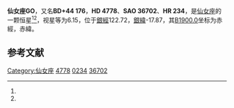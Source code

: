 {{Starbox begin
| name = 仙女座GO
}}
{{Starbox observe
| epoch = [[J2000.0|J2000.0]]
| constell = [[仙女座|仙女座]]<ref name=SIMBAD>{{cite web
 | url=http://simbad.u-strasbg.fr/simbad/sim-id?Ident=HR+234
 | title=Pulsating variable Star
 | publisher=Centre de Données astronomiques de Strasbourg
 | work=SIMBAD
 | accessdate=2012-07-13
 | archive-date=2016-03-16
 | archive-url=https://web.archive.org/web/20160316224629/http://simbad.u-strasbg.fr/simbad/sim-id?Ident=HR+234
 | dead-url=no
 }}</ref><ref name=DATA>{{cite web
 | url=http://vizier.u-strasbg.fr/viz-bin/VizieR-5?-out.add=.&-source=5050&-corr=PK=HR&-out.max=9999&HR=234
 | title=VizieR Detailed Page
 | accessdate=2012-07-13
 | archive-date=2016-03-05
 | archive-url=https://web.archive.org/web/20160305033737/http://vizier.u-strasbg.fr/viz-bin/VizieR-5?-out.add=.&-source=5050&-corr=PK=HR&-out.max=9999&HR=234
 }}</ref>
| 星官 = 
| ra = {{RA|0|50|18.3}}<ref name=SIMBAD /><ref name=DATA />
| dec = {{DEC|+45|0|8}}<ref name=SIMBAD /><ref name=DATA />
| appmag_v = 6.15<ref name=SIMBAD /><ref name=DATA />
}}
{{Starbox character
| class = A0pCr<ref name=SIMBAD /><ref name=DATA />
| b-v = 0.01<ref name=SIMBAD /><ref name=DATA />
| u-b = -0.03<ref name=SIMBAD /><ref name=DATA />
| r-i = <ref name=SIMBAD /><ref name=DATA />
| variable = 
}}
{{Starbox astrometry
| radial_v = -0.03
| prop_mo_ra = 2
| parallax = 
| p_error = 
}}
{{Starbox catalog
| names =BD+44 176，[[SAO星表|SAO]] 36702，[[HD星表|HD]] 4778，[[HR星表|HR]] 234}}
{{Starbox reference |Simbad=HR+234}}
{{Starbox end}}

'''仙女座GO'''，又名'''BD+44 176'''，'''HD 4778'''、'''SAO 36702'''、'''HR 234'''，是[[仙女座|仙女座]]的一颗恒星<ref name=SIMBAD /><ref name=DATA />，视星等为6.15，位于[[銀道座標系|銀經]]122.72，[[銀道座標系|銀緯]]-17.87，其[[B1900.0|B1900.0]]坐标为赤經{{RA|0|44|43}}，赤緯{{DEC|+44|-17.87|26}}。

== 参考文献 ==
{{reflist}}

{{star-stub}}

{{仙女座恒星}}
[[Category:仙女座|Category:仙女座]]
[[Category:HD和HDE天體|4778]]
[[Category:HR天體|0234]]
[[Category:SAO天體|36702]]
